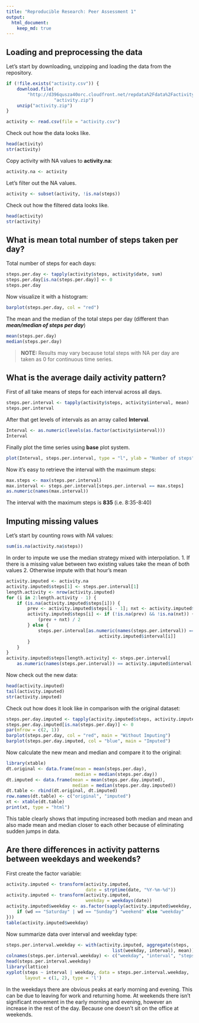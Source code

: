 ```yaml
---
title: "Reproducible Research: Peer Assessment 1"
output: 
  html_document:
    keep_md: true
---
```


## Loading and preprocessing the data

Let's start by downloading, unzipping and loading the data from the repository.

```r
if (!file.exists("activity.csv")) {
    download.file(
        "http://d396qusza40orc.cloudfront.net/repdata%2Fdata%2Factivity.zip",
                  "activity.zip")
    unzip("activity.zip")
}

activity <- read.csv(file = "activity.csv")
```

Check out how the data looks like.

```r
head(activity)
str(activity)
```

Copy activity with NA values to **activity.na**:

```r
activity.na <- activity
```

Let's filter out the NA values.

```r
activity <- subset(activity, !is.na(steps))
```

Check out how the filtered data looks like.

```r
head(activity)
str(activity)
```

## What is mean total number of steps taken per day?

Total number of steps for each days:

```r
steps.per.day <- tapply(activity$steps, activity$date, sum)
steps.per.day[is.na(steps.per.day)] <- 0
steps.per.day
```

Now visualize it with a histogram:

```r
barplot(steps.per.day, col = "red")
```

The mean and the median of the total steps per day (different than 
***mean/median of steps per day***)

```r
mean(steps.per.day)
median(steps.per.day)
```


> **NOTE: ** Results may vary because total steps with NA per day are taken as 0
for continuous time series.

## What is the average daily activity pattern?

First of all take means of steps for each interval across all days.

```r
steps.per.interval <- tapply(activity$steps, activity$interval, mean)
steps.per.interval
```

After that get levels of intervals as an array called **Interval**.

```r
Interval <- as.numeric(levels(as.factor(activity$interval)))
Interval
```

Finally plot the time series using **base** plot system.

```r
plot(Interval, steps.per.interval, type = "l", ylab = "Number of steps")
```

Now it's easy to retrieve the interval with the maximum steps:

```r
max.steps <- max(steps.per.interval)
max.interval <- steps.per.interval[steps.per.interval == max.steps]
as.numeric(names(max.interval))
```

The interval with the maximum steps is **835** (i.e. 8:35-8:40)

## Imputing missing values

Let's start by counting rows with *NA* values:

```r
sum(is.na(activity.na$steps))
```

In order to impute we use the median strategy mixed with interpolation. 
1. If there is a missing value between two existing values take the mean of both values
2. Otherwise impute with that hour's mean

```r
activity.imputed <- activity.na
activity.imputed$steps[1] <- steps.per.interval[1]
length.activity <- nrow(activity.imputed)
for (i in 2:length.activity - 1) {
    if (is.na(activity.imputed$steps[i])) {
        prev <- activity.imputed$steps[i - 1]; nxt <- activity.imputed$steps[i + 1]
        activity.imputed$steps[i] <- if (!is.na(prev) && !is.na(nxt)) {
            (prev + nxt) / 2
        } else {
            steps.per.interval[as.numeric(names(steps.per.interval)) == 
                                   activity.imputed$interval[i]]
        }
    }
}
activity.imputed$steps[length.activity] <- steps.per.interval[
    as.numeric(names(steps.per.interval)) == activity.imputed$interval[length.activity]]
```

Now check out the new data:

```r
head(activity.imputed)
tail(activity.imputed)
str(activity.imputed)
```

Check out how does it look like in comparison with the original dataset:

```r
steps.per.day.imputed <- tapply(activity.imputed$steps, activity.imputed$date, sum)
steps.per.day.imputed[is.na(steps.per.day)] <- 0
par(mfrow = c(2, 1))
barplot(steps.per.day, col = "red", main = "Without Imputing")
barplot(steps.per.day.imputed, col = "blue", main = "Imputed")
```

Now calculate the new mean and median and compare it to the original:

```r
library(xtable)
dt.original <- data.frame(mean = mean(steps.per.day), 
                          median = median(steps.per.day))
dt.imputed <- data.frame(mean = mean(steps.per.day.imputed), 
                         median = median(steps.per.day.imputed))
dt.table <- rbind(dt.original, dt.imputed)
row.names(dt.table) <- c("original", "imputed")
xt <- xtable(dt.table)
print(xt, type = "html")
```


This table clearly shows that imputing increased both median and mean and 
also made mean and median closer to each other because of eliminating sudden 
jumps in data.


## Are there differences in activity patterns between weekdays and weekends?

First create the factor variable:

```r
activity.imputed <- transform(activity.imputed, 
                              date = strptime(date, "%Y-%m-%d"))
activity.imputed <- transform(activity.imputed, 
                              weekday = weekdays(date))
activity.imputed$weekday <- as.factor(sapply(activity.imputed$weekday, function(wd) {
    if (wd == "Saturday" | wd == "Sunday") "weekend" else "weekday"
}))
table(activity.imputed$weekday)
```

Now summarize data over interval and weekday type:

```r
steps.per.interval.weekday <- with(activity.imputed, aggregate(steps, 
                                        list(weekday, interval), mean))
colnames(steps.per.interval.weekday) <- c("weekday", "interval", "steps")
head(steps.per.interval.weekday)
library(lattice)
xyplot(steps ~ interval | weekday, data = steps.per.interval.weekday, 
       layout = c(1, 2), type = 'l')
```

In the weekdays there are obvious peaks at early morning and evening. This can 
be due to leaving for work and returning home. At weekends there isn't significant
movement in the early morning and evening, however an increase in the rest of the
day. Because one doesn't sit on the office at weekends.
